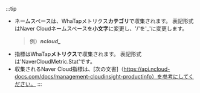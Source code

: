 :::tip

-   ネームスペースは、WhaTapメトリクス**カテゴリ**で収集されます。 表記形式はNaver Cloudネームスペースを**小文字**に変更し、'/'を'**\_**'に変更します。
    > 例）**_ncloud\__**
-   指標はWhaTap**メトリクス**で収集されます。 表記形式は'NaverCloudMetric.Stat'です。
-   収集されるNaver Cloud指標は、[次の文書]（https://api.ncloud-docs.com/docs/management-cloudinsight-productinfo）を参考にしてください。
::: 
